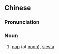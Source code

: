 {{also|午觉}}
==Chinese==
{{zh-forms|s=午觉}}

===Pronunciation===
{{zh-pron
|m=wǔjiào
|c=ng5 gaau3
|mn=xm:ngó͘-kak
|cat=n
}}

===Noun===
{{zh-noun}}

# [[nap]] (at [[noon]]), [[siesta]]